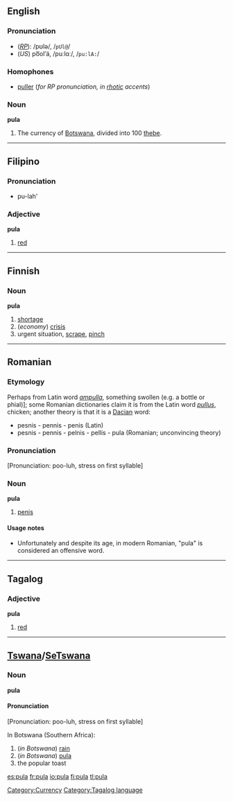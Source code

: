 {{see|Pula}}
==English==
===Pronunciation===
*(''[[RP]]''): /pʊlə/, /<tt>pUl@</tt>/
*(''US'') po͞olʹä, /puːlɑː/, /<tt>pu:lA:</tt>/

===Homophones===
*[[puller]] (''for RP pronunciation, in [[rhotic]] accents'')

===Noun===
'''pula'''

# The currency of [[Botswana]], divided into 100 [[thebe]].

[[Category:Currency]]

----

==Filipino==
===Pronunciation===
* pu-lah'
{{rfp}}

===Adjective===
'''pula'''

# [[red]]

----

==Finnish==
===Noun===
'''pula'''

#[[shortage]]
#(''economy'') [[crisis]]
#urgent situation, [[scrape]], [[pinch]]

----

==Romanian==
===Etymology===
Perhaps from Latin word ''[[ampulla]]'', something swollen (e.g. a bottle or phial)]; some Romanian dictionaries claim it is from the Latin word ''[[pullus]]'', chicken; another theory is that it is a [[Dacian]] word:
<!--
#''Romanian dictionaries don't show the word "pula" or, if this word is presented, its etymology is shown to be from the Latin word "pullus" (chicken).''
#''A theory says that "pula" is a Dacian word and it has older roots than Latin language:''-->
*pesnis - pennis - penis (Latin)
*pesnis - pennis - pelnis - pellis - pula (Romanian; unconvincing theory)

===Pronunciation===
{{rfp}}
[Pronunciation: poo-luh, stress on first syllable]

===Noun===
'''pula'''

#[[penis]]

====Usage notes====
*Unfortunately and despite its age, in modern Romanian, "pula" is considered an offensive word.


----

==Tagalog==
===Adjective===
'''pula'''

#[[red]]

[[Category:Tagalog language]]

----

==[[Tswana]]/[[SeTswana]]==
===Noun===
'''pula'''

====Pronunciation====
[Pronunciation: poo-luh, stress on first syllable]
{{rfp}}

In Botswana (Southern Africa):
#(''in Botswana'') [[rain]]
#(''in Botswana'') [[pula#English|pula]]
#the popular toast

[[es:pula]]
[[fr:pula]]
[[io:pula]]
[[fi:pula]]
[[tl:pula]]